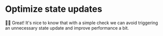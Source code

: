 # Optimize state updates

<EpicVideo url="https://www.epicreact.dev/workshops/advanced-react-apis/optimize-state-updates/solution" />

👨‍💼 Great! It's nice to know that with a simple check we can avoid triggering an
unnecessary state update and improve performance a bit.
